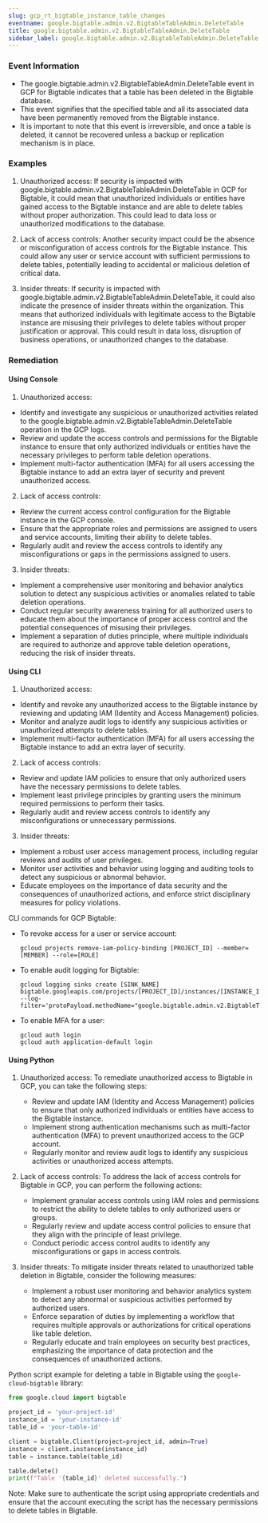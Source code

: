 ```yaml
--- 
slug: gcp_rt_bigtable_instance_table_changes
eventname: google.bigtable.admin.v2.BigtableTableAdmin.DeleteTable
title: google.bigtable.admin.v2.BigtableTableAdmin.DeleteTable
sidebar_label: google.bigtable.admin.v2.BigtableTableAdmin.DeleteTable
---
```

                       
### Event Information

- The google.bigtable.admin.v2.BigtableTableAdmin.DeleteTable event in GCP for Bigtable indicates that a table has been deleted in the Bigtable database.
- This event signifies that the specified table and all its associated data have been permanently removed from the Bigtable instance.
- It is important to note that this event is irreversible, and once a table is deleted, it cannot be recovered unless a backup or replication mechanism is in place.


### Examples

1. Unauthorized access: If security is impacted with google.bigtable.admin.v2.BigtableTableAdmin.DeleteTable in GCP for Bigtable, it could mean that unauthorized individuals or entities have gained access to the Bigtable instance and are able to delete tables without proper authorization. This could lead to data loss or unauthorized modifications to the database.

2. Lack of access controls: Another security impact could be the absence or misconfiguration of access controls for the Bigtable instance. This could allow any user or service account with sufficient permissions to delete tables, potentially leading to accidental or malicious deletion of critical data.

3. Insider threats: If security is impacted with google.bigtable.admin.v2.BigtableTableAdmin.DeleteTable, it could also indicate the presence of insider threats within the organization. This means that authorized individuals with legitimate access to the Bigtable instance are misusing their privileges to delete tables without proper justification or approval. This could result in data loss, disruption of business operations, or unauthorized changes to the database.

### Remediation

#### Using Console

1. Unauthorized access:
- Identify and investigate any suspicious or unauthorized activities related to the google.bigtable.admin.v2.BigtableTableAdmin.DeleteTable operation in the GCP logs.
- Review and update the access controls and permissions for the Bigtable instance to ensure that only authorized individuals or entities have the necessary privileges to perform table deletion operations.
- Implement multi-factor authentication (MFA) for all users accessing the Bigtable instance to add an extra layer of security and prevent unauthorized access.

2. Lack of access controls:
- Review the current access control configuration for the Bigtable instance in the GCP console.
- Ensure that the appropriate roles and permissions are assigned to users and service accounts, limiting their ability to delete tables.
- Regularly audit and review the access controls to identify any misconfigurations or gaps in the permissions assigned to users.

3. Insider threats:
- Implement a comprehensive user monitoring and behavior analytics solution to detect any suspicious activities or anomalies related to table deletion operations.
- Conduct regular security awareness training for all authorized users to educate them about the importance of proper access control and the potential consequences of misusing their privileges.
- Implement a separation of duties principle, where multiple individuals are required to authorize and approve table deletion operations, reducing the risk of insider threats.

#### Using CLI

1. Unauthorized access:
- Identify and revoke any unauthorized access to the Bigtable instance by reviewing and updating IAM (Identity and Access Management) policies.
- Monitor and analyze audit logs to identify any suspicious activities or unauthorized attempts to delete tables.
- Implement multi-factor authentication (MFA) for all users accessing the Bigtable instance to add an extra layer of security.

2. Lack of access controls:
- Review and update IAM policies to ensure that only authorized users have the necessary permissions to delete tables.
- Implement least privilege principles by granting users the minimum required permissions to perform their tasks.
- Regularly audit and review access controls to identify any misconfigurations or unnecessary permissions.

3. Insider threats:
- Implement a robust user access management process, including regular reviews and audits of user privileges.
- Monitor user activities and behavior using logging and auditing tools to detect any suspicious or abnormal behavior.
- Educate employees on the importance of data security and the consequences of unauthorized actions, and enforce strict disciplinary measures for policy violations.

CLI commands for GCP Bigtable:
- To revoke access for a user or service account:
  ```
  gcloud projects remove-iam-policy-binding [PROJECT_ID] --member=[MEMBER] --role=[ROLE]
  ```
- To enable audit logging for Bigtable:
  ```
  gcloud logging sinks create [SINK_NAME] bigtable.googleapis.com/projects/[PROJECT_ID]/instances/[INSTANCE_ID] --log-filter='protoPayload.methodName="google.bigtable.admin.v2.BigtableTableAdmin.DeleteTable"'
  ```
- To enable MFA for a user:
  ```
  gcloud auth login
  gcloud auth application-default login
  ```

#### Using Python

1. Unauthorized access: To remediate unauthorized access to Bigtable in GCP, you can take the following steps:
   - Review and update IAM (Identity and Access Management) policies to ensure that only authorized individuals or entities have access to the Bigtable instance.
   - Implement strong authentication mechanisms such as multi-factor authentication (MFA) to prevent unauthorized access to the GCP account.
   - Regularly monitor and review audit logs to identify any suspicious activities or unauthorized access attempts.

2. Lack of access controls: To address the lack of access controls for Bigtable in GCP, you can perform the following actions:
   - Implement granular access controls using IAM roles and permissions to restrict the ability to delete tables to only authorized users or groups.
   - Regularly review and update access control policies to ensure that they align with the principle of least privilege.
   - Conduct periodic access control audits to identify any misconfigurations or gaps in access controls.

3. Insider threats: To mitigate insider threats related to unauthorized table deletion in Bigtable, consider the following measures:
   - Implement a robust user monitoring and behavior analytics system to detect any abnormal or suspicious activities performed by authorized users.
   - Enforce separation of duties by implementing a workflow that requires multiple approvals or authorizations for critical operations like table deletion.
   - Regularly educate and train employees on security best practices, emphasizing the importance of data protection and the consequences of unauthorized actions.

Python script example for deleting a table in Bigtable using the `google-cloud-bigtable` library:

```python
from google.cloud import bigtable

project_id = 'your-project-id'
instance_id = 'your-instance-id'
table_id = 'your-table-id'

client = bigtable.Client(project=project_id, admin=True)
instance = client.instance(instance_id)
table = instance.table(table_id)

table.delete()
print(f"Table '{table_id}' deleted successfully.")
```

Note: Make sure to authenticate the script using appropriate credentials and ensure that the account executing the script has the necessary permissions to delete tables in Bigtable.


 